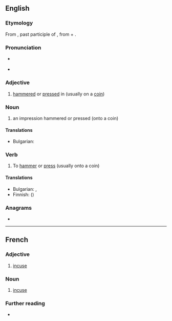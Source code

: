 ==English==

===Etymology===
From {{der|en|la|incūsus}}, past participle of {{m|la|incūdō}}, from {{m|la|in-}} + {{m|la|cūdō}}.

===Pronunciation===
* {{q|adjective|noun}} {{IPA|en|/ɪŋˈkjuːs/}}
* {{q|verb}} {{IPA|en|/ɪŋˈkjuːz/}}

===Adjective===
{{en-adj|-}}

# [[hammered]] or [[pressed]] in (usually on a [[coin]])
#: {{ux|en|The back of the coin bears an '''incuse''' coat of arms.}}

===Noun===
{{en-noun}}

# an impression hammered or pressed (onto a coin)
#: {{ux|en|This coin's '''incuse''' is of a most curious design.}}

====Translations====
{{trans-top|an impression}}
* Bulgarian: {{t+|bg|отпечатък|m}}
{{trans-mid}}
{{trans-bottom}}

===Verb===
{{en-verb}}

# {{lb|en|transitive}} To [[hammer]] or [[press]] (usually onto a coin)
#: {{ux|en|There is a long tradition of monarchs having their own figure '''incused''' in their kingdom's coins.}}

====Translations====
{{trans-top| To [[hammer]] or [[press]]}}
* Bulgarian: {{t|bg|щамповам}}, {{t|bg|сека (монети)}}
* Finnish: {{t+|fi|lyödä}} ({{t+|fi|rahaa}})
{{trans-mid}}

{{trans-bottom}}

===Anagrams===
* {{anagrams|en|a=ceinsu|Unices|cunies}}
----

==French==

===Adjective===
{{fr-adj}}

# [[#English|incuse]]

===Noun===
{{fr-noun|f}}

# [[#English|incuse]]

===Further reading===
* {{R:TLFi}}